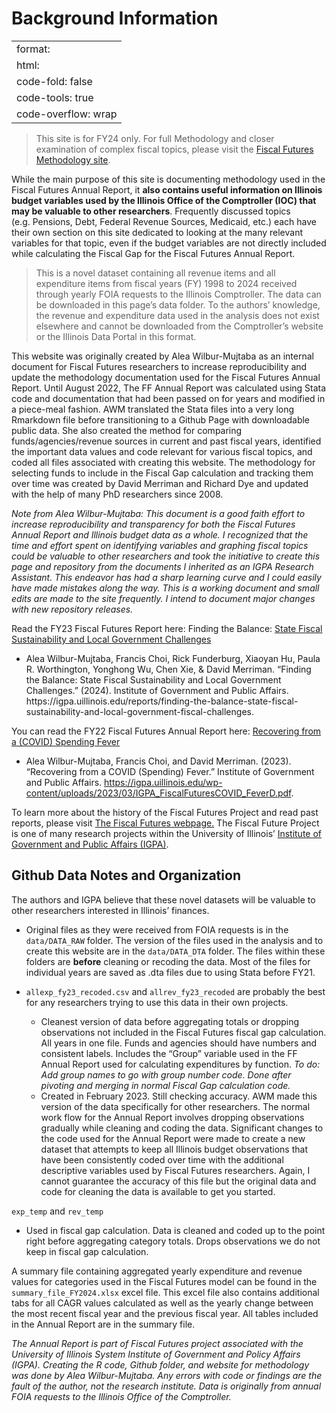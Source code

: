 # Background Information {#sec-background-info .unnumbered}

---
format:
  html:
    code-fold: false
    code-tools: true
    code-overflow: wrap
---

> This site is for FY24 only. For full Methodology and closer examination of complex fiscal topics, please visit the [Fiscal Futures Methodology site](https://aleawm.github.io/Fiscal-Futures/).

While the main purpose of this site is documenting methodology used in the Fiscal Futures Annual Report, it **also contains useful information on Illinois budget variables used by the Illinois Office of the Comptroller (IOC) that may be valuable to other researchers**. Frequently discussed topics (e.g. Pensions, Debt, Federal Revenue Sources, Medicaid, etc.) each have their own section on this site dedicated to looking at the many relevant variables for that topic, even if the budget variables are not directly included while calculating the Fiscal Gap for the Fiscal Futures Annual Report.

> This is a novel dataset containing all revenue items and all expenditure items from fiscal years (FY) 1998 to 2024 received through yearly FOIA requests to the Illinois Comptroller. The data can be downloaded in this page's data folder. To the authors' knowledge, the revenue and expenditure data used in the analysis does not exist elsewhere and cannot be downloaded from the Comptroller's website or the Illinois Data Portal in this format.

This website was originally created by Alea Wilbur-Mujtaba as an internal document for Fiscal Futures researchers to increase reproducibility and update the methodology documentation used for the Fiscal Futures Annual Report. Until August 2022, The FF Annual Report was calculated using Stata code and documentation that had been passed on for years and modified in a piece-meal fashion. AWM translated the Stata files into a very long Rmarkdown file before transitioning to a Github Page with downloadable public data. She also created the method for comparing funds/agencies/revenue sources in current and past fiscal years, identified the important data values and code relevant for various fiscal topics, and coded all files associated with creating this website. The methodology for selecting funds to include in the Fiscal Gap calculation and tracking them over time was created by David Merriman and Richard Dye and updated with the help of many PhD researchers since 2008.

*Note from Alea Wilbur-Mujtaba: This document is a good faith effort to increase reproducibility and transparency for both the Fiscal Futures Annual Report and Illinois budget data as a whole. I recognized that the time and effort spent on identifying variables and graphing fiscal topics could be valuable to other researchers and took the initiative to create this page and repository from the documents I inherited as an IGPA Research Assistant. This endeavor has had a sharp learning curve and I could easily have made mistakes along the way. This is a working document and small edits are made to the site frequently. I intend to document major changes with new repository releases.*

Read the FY23 Fiscal Futures Report here: Finding the Balance: [State Fiscal Sustainability and Local Government Challenges](https://igpa.uillinois.edu/reports/finding-the-balance-state-fiscal-sustainability-and-local-government-fiscal-challenges)

- Alea Wilbur-Mujtaba, Francis Choi, Rick Funderburg, Xiaoyan Hu, Paula R. Worthington, Yonghong Wu, Chen Xie, & David Merriman. “Finding the Balance: State Fiscal Sustainability and Local Government Challenges.” (2024). Institute of Government and Public Affairs. https://igpa.uillinois.edu/reports/finding-the-balance-state-fiscal-sustainability-and-local-government-fiscal-challenges.

You can read the FY22 Fiscal Futures Annual Report here: [Recovering from a (COVID) Spending Fever](https://igpa.uillinois.edu/wp-content/uploads/2023/03/IGPA_FiscalFuturesCOVID_FeverD.pdf)

-   Alea Wilbur-Mujtaba, Francis Choi, and David Merriman. (2023). "Recovering from a COVID (Spending) Fever." Institute of Government and Public Affairs. <https://igpa.uillinois.edu/wp-content/uploads/2023/03/IGPA_FiscalFuturesCOVID_FeverD.pdf>.

To learn more about the history of the Fiscal Futures Project and read past reports, please visit [The Fiscal Futures webpage.](https://igpa.uillinois.edu/fiscal-futures-project/) The Fiscal Future Project is one of many research projects within the University of Illinois' [Institute of Government and Public Affairs (IGPA)](https://igpa.uillinois.edu/).

## Github Data Notes and Organization

The authors and IGPA believe that these novel datasets will be valuable to other researchers interested in Illinois' finances.

-   Original files as they were received from FOIA requests is in the `data/DATA_RAW` folder. The version of the files used in the analysis and to create this website are in the `data/DATA_DTA` folder. The files within these folders are **before** cleaning or recoding the data. Most of the files for individual years are saved as .dta files due to using Stata before FY21.

-   `allexp_fy23_recoded.csv` and `allrev_fy23_recoded` are probably the best for any researchers trying to use this data in their own projects.

    -   Cleanest version of data before aggregating totals or dropping observations not included in the Fiscal Futures fiscal gap calculation. All years in one file. Funds and agencies should have numbers and consistent labels. Includes the "Group" variable used in the FF Annual Report used for calculating expenditures by function. *To do: Add group names to go with group number code. Done after pivoting and merging in normal Fiscal Gap calculation code.*
    -   Created in February 2023. Still checking accuracy. AWM made this version of the data specifically for other researchers. The normal work flow for the Annual Report involves dropping observations gradually while cleaning and coding the data. Significant changes to the code used for the Annual Report were made to create a new dataset that attempts to keep all Illinois budget observations that have been consistently coded over time with the additional descriptive variables used by Fiscal Futures researchers. Again, I cannot guarantee the accuracy of this file but the original data and code for cleaning the data is available to get you started.

`exp_temp` and `rev_temp`

-   Used in fiscal gap calculation. Data is cleaned and coded up to the point right before aggregating category totals. Drops observations we do not keep in fiscal gap calculation.

A summary file containing aggregated yearly expenditure and revenue values for categories used in the Fiscal Futures model can be found in the `summary_file_FY2024.xlsx` excel file. This excel file also contains additional tabs for all CAGR values calculated as well as the yearly change between the most recent fiscal year and the previous fiscal year. All tables included in the Annual Report are in the summary file.

*The Annual Report is part of Fiscal Futures project associated with the University of Illinois System Institute of Government and Policy Affairs (IGPA). Creating the R code, Github folder, and website for methodology was done by Alea Wilbur-Mujtaba. Any errors with code or findings are the fault of the author, not the research institute. Data is originally from annual FOIA requests to the Illinois Office of the Comptroller.*
